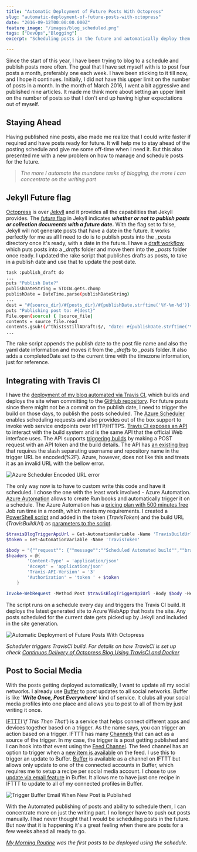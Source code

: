 ```yaml
---
title: "Automatic Deployment of Future Posts With Octopress"
slug: "automatic-deployment-of-future-posts-with-octopress"
date: "2016-09-12T00:00:00.000Z"
feature_image: "/images/blog_scheduled.png"
tags: ["DevOps","Blogging"]
excerpt: "Scheduling posts in the future and automatically deploy them in Octopress."

---
```


Since the start of this year, I have been trying to blog to a schedule and publish posts more often. The goal that I have set myself with is to post four posts a month, preferably one each week. I have been sticking to it till now, and I hope it continues. Initially, I did not have this upper limit on the number of posts in a month. In the month of March 2016, I went a bit aggressive and published nine articles. It made me think more about setting an upper limit on the number of posts so that I don't end up having higher expectations out of myself.

Staying Ahead
-------------

Having published nine posts, also made me realize that I could write faster if required and have posts ready for future. It will help me to stay ahead of the posting schedule and give me some off-time when I need it. But this also presented me with a new problem on how to manage and schedule posts for the future.

> _The more I automate the mundane tasks of blogging, the more I can concentrate on the writing part_

Jekyll Future flag
------------------

[Octopress](http://octopress.org/docs/) is over [Jekyll](https://jekyllrb.com/) and it provides all the capabilities that Jekyll provides. The [_future_ flag](https://jekyllrb.com/docs/configuration/) in Jekyll indicates **_whether or not to publish posts or collection documents with a future date._** With the flag set to false, Jekyll will not generate posts that have a date in the future. It works perfectly for me as all I need to do is to publish posts into the _\_posts_ directory once it's ready, with a date in the future. I have a [draft workflow](/posts/optimizing-octopress-workflow-for-new-posts/), which puts posts into a _\_drafts_ folder and move them into the _\_posts_ folder once ready. I updated the rake script that publishes drafts as posts, to take in a publish date and use that to update the post date.

```bash
task :publish_draft do
...
puts "Publish Date?"
publishDateString = STDIN.gets.chomp
publishDate = DateTime.parse(publishDateString)
...
dest = "#{source_dir}/#{posts_dir}/#{publishDate.strftime('%Y-%m-%d')}-#{filename}"
puts "Publishing post to: #{dest}"
File.open(source) { |source_file|
contents = source_file.read
contents.gsub!(/^thisIsStillADraft:$/, "date: #{publishDate.strftime('%Y-%m-%d')}\ncompletedDate: #{DateTime.now.strftime('%Y-%m-%d %H:%M:%S %z')}")
...
```
    

The rake script appends the publish date to the post file name and also the yaml date information and moves it from the _\_drafts_ to _\_posts_ folder. It also adds a completedDate set to the current time with the timezone information, just for reference.

Integrating with Travis CI
--------------------------

I have the [deployment of my blog automated via Travis CI](/posts/continuos-delivery-of-octopress-blog-using-travisci-and-docker/), which builds and deploys the site when committing to the [GitHub repository](https://github.com/rahulpnath/rahulpnath.com). For future posts since there might not be a commit on the publish date, I need to trigger the build on those days, to publish the posts scheduled. The [Azure Scheduler](https://azure.microsoft.com/en-us/services/scheduler/) enables scheduling requests and also provides out of the box support to invoke web service endpoints over HTTP/HTTPS. [Travis CI exposes an API](https://docs.travis-ci.com/api) to interact with the build system and is the same API that the official Web interface uses. The API supports [triggering builds](https://docs.travis-ci.com/user/triggering-builds) by making a POST request with an API token and the build details. The API has [an existing bug](https://github.com/travis-ci/travis-ci/issues/5101) that requires the slash separating username and repository name in the trigger URL be encoded(%2F). Azure, however, does not like this and treats it as an invalid URL with the bellow error.

![Azure Scheduler Encoded URL error](/images/blogtrigger_scheduler_url_error.png)

The only way now is to have to custom write this code and have it scheduled. I chose the one with the least work involved - Azure Automation. [Azure Automation](https://azure.microsoft.com/en-us/services/automation/) allows to create Run books and automatically trigger it on a schedule. The Azure Automation has a [pricing plan with 500 minutes free](https://azure.microsoft.com/en-us/pricing/details/automation/) Job run time in a month, which meets my requirements. I created a [PowerShell script](https://azure.microsoft.com/en-us/documentation/articles/automation-runbook-types/#powershell-runbooks) and added in the token (_TravisToken_) and the build URL (_TravisBuildUrl_) as [parameters to the script](https://azure.microsoft.com/en-us/documentation/articles/automation-runbook-input-parameters/).

```powershell
$travisBlogTriggerApiUrl = Get-AutomationVariable -Name 'TravisBuildUrl'
$token = Get-AutomationVariable -Name 'TravisToken'

$body = "{""request"": {""message"":""Scheduled Automated build"",""branch"":""master""}}"
$headers = @{
        'Content-Type' = 'application/json'
        'Accept' = 'application/json'
        'Travis-API-Version' = '3'
        'Authorization' = 'token ' + $token
    }

Invoke-WebRequest -Method Post $travisBlogTriggerApiUrl -Body $body -Headers $headers -UseBasicParsing
```

The script runs on a schedule every day and triggers the Travis CI build. It deploys the latest generated site to Azure WebApp that hosts the site. Any posts scheduled for the current date gets picked up by Jekyll and included in the site generation.

![Automatic Deployment of Future Posts With Octopress](/images/blog_scheduled.png)

_Scheduler triggers TravisCI build. For details on how TravisCI is set up check [Continuos Delivery of Octopress Blog Using TravisCI and Docker](/posts/continuos-delivery-of-octopress-blog-using-travisci-and-docker/)_

Post to Social Media
--------------------

With the posts getting deployed automatically, I want to update all my social networks. I already use [Buffer](https://buffer.com/) to post updates to all social networks. Buffer is like '**_Write Once, Post Everywhere_**' kind of service. It clubs all your social media profiles into one place and allows you to post to all of them by just writing it once.

[IFTTT](https://ifttt.com/recipes)('_If This Then That_') is a service that helps connect different apps and devices together based on a trigger. As the name says, you can trigger an action based on a trigger. IFTTT has many [Channels](https://ifttt.com/channels) that can act as a source of the trigger. In my case, the trigger is a post getting published and I can hook into that event using the [Feed Channel](https://ifttt.com/feed). The feed channel has an option to trigger when a [new item is available](https://ifttt.com/channels/feed/triggers/5-new-feed-item) on the feed. I use this to trigger an update to Buffer. [Buffer](https://ifttt.com/buffer) is available as a channel on IFTTT but allows only update to one of the connected accounts in Buffer, which requires me to setup a recipe per social media account. I chose to use [update via email feature](https://buffer.com/guides/email) in Buffer. It allows me to have just one recipe in IFTTT to update to all of my connected profiles in Buffer.

![Trigger Buffer Email When New Post is Published](/images/blog_ifttt.png)

With the Automated publishing of posts and ability to schedule them, I can concentrate more on just the writing part. I no longer have to push out posts manually. I had never thought that I would be scheduling posts in the future. But now that it is happening it's a great feeling when there are posts for a few weeks ahead all ready to go.

_[My Morning Routine](/posts/morning-routine/) was the first posts to be deployed using the schedule._